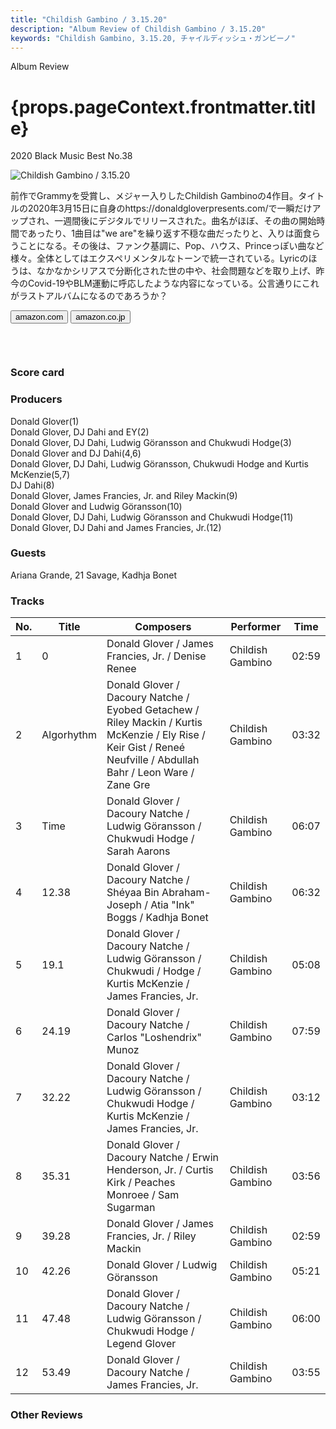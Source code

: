 ```yaml
---
title: "Childish Gambino / 3.15.20"
description: "Album Review of Childish Gambino / 3.15.20"
keywords: "Childish Gambino, 3.15.20, チャイルディッシュ・ガンビーノ"
---
```






<p className="largeP">Album Review</p>
<h1 className="h1--no--margin">{props.pageContext.frontmatter.title}</h1>
<p className="largeP">
  <Link to="/best50/2020/">2020 Black Music Best No.38</Link>
</p>

<Row  className="image-card-group">
	<Column colMd={"3"} colLg={"4"} noGutterMdLeft="">
       <ImageCard>

![Childish Gambino / 3.15.20](../../images/cd/childishgambino2L.jpg)

</ImageCard>
	</Column>
	<Column colMd={"4"} colLg={"8"} noGutterMdLeft="">
	<p>
	前作でGrammyを受賞し、メジャー入りしたChildish Gambinoの4作目。タイトルの2020年3月15日に自身のhttps://donaldgloverpresents.com/で一瞬だけアップされ、一週間後にデジタルでリリースされた。曲名がほぼ、その曲の開始時間であったり、1曲目は"we are"を繰り返す不穏な曲だったりと、入りは面食らうことになる。その後は、ファンク基調に、Pop、ハウス、Princeっぽい曲など様々。全体としてはエクスペリメンタルなトーンで統一されている。Lyricのほうは、なかなかシリアスで分断化された世の中や、社会問題などを取り上げ、昨今のCovid-19やBLM運動に呼応したような内容になっている。公言通りにこれがラストアルバムになるのであろうか？
	</p>
	<div>
	  <Button className="button-right-mergin"  href="https://amzn.to/3cF27CE" kind="primary" size="small" renderIcon={ArrowUpRight24}>
      amazon.com
    </Button>
    <Button className="button-right-mergin"  href="https://amzn.to/30gaEtf" kind="secondary" size="small" renderIcon={ArrowUpRight24}>
      amazon.co.jp
    </Button>
	</div>
	<a style="display:inline-block;overflow:hidden;background:url(https://linkmaker.itunes.apple.com/ja-jp/lockup.svg?releaseDate=2020-03-22&kind=album&bubble=apple_music&style=mono-black) no-repeat;width:180px;height:45px;" href="https://geo.music.apple.com/jp/album/3-15-20/1503868246?mt=1&app=music&ls=1&at=11lcug"></a>
	</Column>
</Row>
<Row >
	<Column colMd={"4"} colLg={"4"} noGutterMdLeft="">
<div>
  <h3>Score card</h3>
	<SliderJS1 value="5" />
  <SliderJS2 value="4" />
	<SliderJS3 value="1" />
  <SliderJS4 value="9" />
</div>
</Column>
<Column colMd={"8"} colLg={"8"} noGutterMdLeft="">
<div>
<h3>Producers</h3>
<p>
	Donald Glover(1)
	<br/>Donald Glover, DJ Dahi and EY(2)
	<br/>Donald Glover, DJ Dahi, Ludwig Göransson and Chukwudi Hodge(3)
	<br/>Donald Glover and DJ Dahi(4,6)
	<br/>Donald Glover, DJ Dahi, Ludwig Göransson, Chukwudi Hodge and Kurtis McKenzie(5,7)
	<br/>DJ Dahi(8)
	<br/>Donald Glover, James Francies, Jr. and Riley Mackin(9)
	<br/>Donald Glover and Ludwig Göransson(10)
	<br/>Donald Glover, DJ Dahi, Ludwig Göransson and Chukwudi Hodge(11)
	<br/>Donald Glover, DJ Dahi and James Francies, Jr.(12)
</p>
<h3>Guests</h3>
<p>
	Ariana Grande, 21 Savage, Kadhja Bonet
</p>
</div>
</Column>
</Row>

<h3>Tracks</h3>

| No. | Title      | Composers                                                                                                                                                         | Performer        | Time  |
| --- | ---------- | ----------------------------------------------------------------------------------------------------------------------------------------------------------------- | ---------------- | ----- |
| 1   | 0          | Donald Glover / James Francies, Jr. / Denise Renee                                                                                                                | Childish Gambino | 02:59 |
| 2   | Algorhythm | Donald Glover / Dacoury Natche / Eyobed Getachew / Riley Mackin / Kurtis McKenzie / Ely Rise / Keir Gist / Reneé Neufville / Abdullah Bahr / Leon Ware / Zane Gre | Childish Gambino | 03:32 |
| 3   | Time       | Donald Glover / Dacoury Natche / Ludwig Göransson / Chukwudi Hodge / Sarah Aarons                                                                                 | Childish Gambino | 06:07 |
| 4   | 12.38      | Donald Glover / Dacoury Natche / Shéyaa Bin Abraham-Joseph / Atia "Ink" Boggs / Kadhja Bonet                                                                      | Childish Gambino | 06:32 |
| 5   | 19.1       | Donald Glover / Dacoury Natche / Ludwig Göransson / Chukwudi / Hodge / Kurtis McKenzie / James Francies, Jr.                                                      | Childish Gambino | 05:08 |
| 6   | 24.19      | Donald Glover / Dacoury Natche / Carlos "Loshendrix" Munoz                                                                                                        | Childish Gambino | 07:59 |
| 7   | 32.22      | Donald Glover / Dacoury Natche / Ludwig Göransson / Chukwudi Hodge / Kurtis McKenzie / James Francies, Jr.                                                        | Childish Gambino | 03:12 |
| 8   | 35.31      | Donald Glover / Dacoury Natche / Erwin Henderson, Jr. / Curtis Kirk / Peaches Monroee / Sam Sugarman                                                              | Childish Gambino | 03:56 |
| 9   | 39.28      | Donald Glover / James Francies, Jr. / Riley Mackin                                                                                                                | Childish Gambino | 02:59 |
| 10  | 42.26      | Donald Glover / Ludwig Göransson                                                                                                                                  | Childish Gambino | 05:21 |
| 11  | 47.48      | Donald Glover / Dacoury Natche / Ludwig Göransson / Chukwudi Hodge / Legend Glover                                                                                | Childish Gambino | 06:00 |
| 12  | 53.49      | Donald Glover / Dacoury Natche / James Francies, Jr.                                                                                                              | Childish Gambino | 03:55 |

<h3>Other Reviews</h3>

<Row>
  <Column colMd={3} colLg={3} noGutterMdLeft>
    <Review1 />
  </Column>
</Row>

